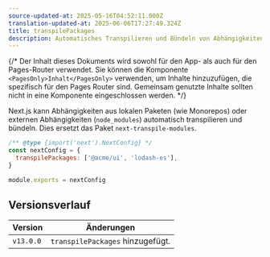 ```yaml
---
source-updated-at: 2025-05-16T04:52:11.000Z
translation-updated-at: 2025-06-06T17:27:49.324Z
title: transpilePackages
description: Automatisches Transpilieren und Bündeln von Abhängigkeiten aus lokalen Paketen (wie Monorepos) oder externen Abhängigkeiten (`node_modules`).
---
```


{/* Der Inhalt dieses Dokuments wird sowohl für den App- als auch für den Pages-Router verwendet. Sie können die Komponente `<PagesOnly>Inhalt</PagesOnly>` verwenden, um Inhalte hinzuzufügen, die spezifisch für den Pages Router sind. Gemeinsam genutzte Inhalte sollten nicht in eine Komponente eingeschlossen werden. */}

Next.js kann Abhängigkeiten aus lokalen Paketen (wie Monorepos) oder externen Abhängigkeiten (`node_modules`) automatisch transpilieren und bündeln. Dies ersetzt das Paket `next-transpile-modules`.

```js filename="next.config.js"
/** @type {import('next').NextConfig} */
const nextConfig = {
  transpilePackages: ['@acme/ui', 'lodash-es'],
}

module.exports = nextConfig
```

## Versionsverlauf

| Version   | Änderungen                    |
| --------- | ----------------------------- |
| `v13.0.0` | `transpilePackages` hinzugefügt. |